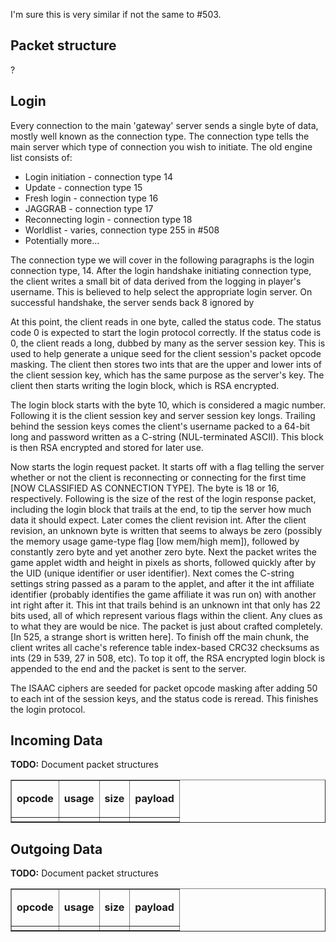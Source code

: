 {{Crappy}}

I'm sure this is very similar if not the same to #503.


== '''Packet structure''' ==
?

== '''Login''' ==
Every connection to the main 'gateway' server sends a single byte of data, mostly well known as the connection type. The connection type tells the main server which type of connection you wish to initiate. The old engine list consists of:

* Login initiation - connection type 14
* Update - connection type 15
* Fresh login - connection type 16
* JAGGRAB - connection type 17
* Reconnecting login - connection type 18
* Worldlist - varies, connection type 255 in #508
* Potentially more...


The connection type we will cover in the following paragraphs is the login connection type, 14. After the login handshake initiating connection type, the client writes a small bit of data derived from the logging in player's username. This is believed to help select the appropriate login server. On successful handshake, the server sends back 8 ignored by


At this point, the client reads in one byte, called the status code. The status code 0 is expected to start the login protocol correctly. If the status code is 0, the client reads a long, dubbed by many as the server session key. This is used to help generate a unique seed for the client session's packet opcode masking. The client then stores two ints that are the upper and lower ints of the client session key, which has the same purpose as the server's key. The client then starts writing the login block, which is RSA encrypted.


The login block starts with the byte 10, which is considered a magic number. Following it is the client session key and server session key longs. Trailing behind the session keys comes the client's username packed to a 64-bit long and password written as a C-string (NUL-terminated ASCII). This block is then RSA encrypted and stored for later use.


Now starts the login request packet. It starts off with a flag telling the server whether or not the client is reconnecting or connecting for the first time [NOW CLASSIFIED AS CONNECTION TYPE]. The byte is 18 or 16, respectively. Following is the size of the rest of the login response packet, including the login block that trails at the end, to tip the server how much data it should expect. Later comes the client revision int. After the client revision, an unknown byte is written that seems to always be zero (possibly the memory usage game-type flag [low mem/high mem]), followed by constantly zero byte and yet another zero byte. Next the packet writes the game applet width and height in pixels as shorts, followed quickly after by the UID (unique identifier or user identifier). Next comes the C-string settings string passed as a param to the applet, and after it the int affiliate identifier (probably identifies the game affiliate it was run on) with another int right after it. This int that trails behind is an unknown int that only has 22 bits used, all of which represent various flags within the client. Any clues as to what they are would be nice. The packet is just about crafted completely. [In 525, a strange short is written here]. To finish off the main chunk, the client writes all cache's reference table index-based CRC32 checksums as ints (29 in 539, 27 in 508, etc). To top it off, the RSA encrypted login block is appended to the end and the packet is sent to the server.


The ISAAC ciphers are seeded for packet opcode masking after adding 50 to each int of the session keys, and the status code is reread. This finishes the login protocol.

== '''Incoming Data''' ==
'''TODO:''' Document packet structures

<table border="1" cellpadding="3" cellspacing="3">
	<tr>
		<td><b>opcode</b></td>
		<td><b>usage</b></td>
		<td><b>size</b></td>
		<td><b>payload</b></td>
	</tr>

	<tr>
		<td></td>
		<td></td>
		<td></td>
		<td></td>
	</tr>
</table>

== '''Outgoing Data''' ==
'''TODO:''' Document packet structures

<table border="1" cellpadding="3" cellspacing="3">
	<tr>
		<td><b>opcode</b></td>
		<td><b>usage</b></td>
		<td><b>size</b></td>
		<td><b>payload</b></td>
	</tr>

	<tr>
		<td></td>
		<td></td>
		<td></td>
		<td></td>
	</tr>
</table>